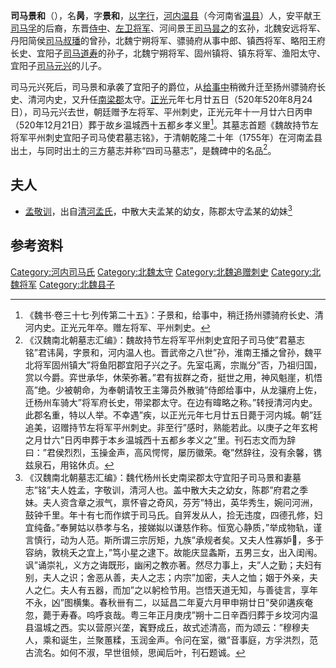 '''司马景和'''（{{bd|5世纪||520年| 8月24日|}}），名'''昺'''，字'''景和'''，[[以字行|以字行]]，[[河內郡_(中國)|河内]][[温县|温县]]（今河南省[[温县|温县]]）人，安平献王[[司马孚|司马孚]]的后裔，东晋[[侍中|侍中]]、[[左卫将军|左卫将军]]、河间景王[[司马昙之|司马昙之]]的玄孙，北魏安远将军、丹阳简侯[[司马叔璠|司马叔璠]]的曾孙，北魏宁朔将军、骠骑府从事中郎、镇西将军、略阳王府长史、宜阳子[[司马道寿|司马道寿]]的孙子，北魏宁朔将军、固州镇将、镇东将军、渔阳太守、宜阳子[[司马元兴|司马元兴]]的儿子。

司马元兴死后，司马景和承袭了宜阳子的爵位，从[[给事中|给事中]]稍微升迁至扬州骠骑府长史、清河内史，又升任[[南梁郡|南梁郡]]太守。[[正光|正光]]元年七月廿五日（520年520年8月24日），司马元兴去世，朝廷赠予左将军、平州刺史，正光元年十一月廿六日丙申（520年12月21日）葬于故乡温城西十五都乡孝义里<ref>《魏书·卷三十七·列传第二十五》：子景和，给事中，稍迁扬州骠骑府长史、清河内史。正光元年卒。赠左将军、平州刺史。</ref>。其墓志首题《魏故持节左将军平州刺史宜阳子司马使君墓志铭》，于清朝乾隆二十年（1755年）在河南孟县出土，与同时出土的三方墓志并称“四司马墓志”，是魏碑中的名品<ref>《汉魏南北朝墓志汇编》：魏故持节左将军平州刺史宜阳子司马使”君墓志铭”君讳昺，字景和，河内温人也。晋武帝之八世”孙，淮南王播之曾孙，魏平北将军固州镇大”将鱼阳郡宜阳子兴之子。先室屯离，宗胤分”否，乃祖归国，赏以今爵。弈世承华，休荣弥著。”君有拔群之奇，挺世之用，神风魁崖，机悟高”绝。少被朝命，为奉朝请牧王主簿员外散骑”侍郎给事中，从龙骧府上佐，迁杨州车骑大”将军府长史，带梁郡太守。在边有暐略之称。”转授清河内史。此郡名重，特以人举。不幸遇”疾，以正光元年七月廿五日薨于河内城。朝”廷追美，诏赠持节左将军平州刺史。非至行”感时，熟能若此。以庚子之年玄枵之月廿六”日丙申葬于本乡温城西十五都乡孝义之”里。刊石志文而为辞曰：”君侯烈烈，玉操金声，高风愕愕，屡历徽荣。奄”然辞往，没有余馨，镌兹泉石，用铭休贞。</ref>。

==夫人==
*[[孟敬训|孟敬训]]，出自[[清河孟氏|清河孟氏]]，中散大夫孟某的幼女，陈郡太守孟某的幼妹<ref>《汉魏南北朝墓志汇编》：魏代杨州长史南梁郡太守宜阳子司马景和妻墓志”铭”夫人姓孟，字敬训，清河人也。盖中散大夫之幼女，陈郡”府君之季妹。夫人资含章之淑气，禀怀睿之奇风，芬芳”特出，英华秀生，婉问河洲，鼓钟千里。年十有七而作嫔于司马氏。自笄发从人，捡无违度，四德孔修，妇宜纯备。”奉舅姑以恭孝与名，接娣姒以谦慈作称。恒宽心静质，”举成物轨，谨言慎行，动为人范。斯所谓三宗厉矩，九族”承规者矣。又夫人性寡妒𡜱，多于容纳，敦桃夭之宜上，”笃小星之逮下。故能庆显螽斯，五男三女，出入闺闱。讽”诵崇礼，义方之诲既形，幽闲之教亦著。然尽力事上，夫”人之勤；夫妇有别，夫人之识；舍恶从善，夫人之志；内宗”加密，夫人之恤；姻于外亲，夫人之仁。夫人有五器，而加”之以躬检节用。岂悟天道无知，与善徒言，享年不永，凶”图横集。春秋卌有二，以延昌二年夏六月甲申朔廿日”癸卯遘疾奄忽，薨于寿春。呜呼哀哉。粤三年正月庚戌”朔十二日辛酉归葬于乡坟河内温县温城之西。实以营原兴垄，竁野成丘，故式述清高，而为颂云：”穆穆夫人，乘和诞生，兰聚蕙糅，玉润金声。令问在室，徽”音事庭，方孚洪烈，范古流名。如何不淑，早世徂倾，思闻后叶，刊石题诚。</ref>

==参考资料==
{{reflist}}

[[Category:河内司马氏|Category:河内司马氏]]
[[Category:北魏太守|Category:北魏太守]]
[[Category:北魏追赠刺史|Category:北魏追赠刺史]]
[[Category:北魏将军|Category:北魏将军]]
[[Category:北魏县子|Category:北魏县子]]